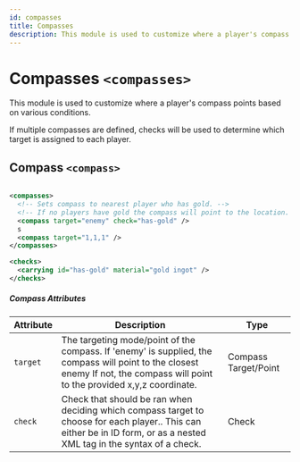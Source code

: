 ```yaml
---
id: compasses
title: Compasses
description: This module is used to customize where a player's compass points based on various conditions.
---
```


# Compasses `<compasses>`

This module is used to customize where a player's compass points based on various conditions.

If multiple compasses are defined, checks will be used to determine which target is assigned to each player.

## Compass `<compass>`

```xml

<compasses>
  <!-- Sets compass to nearest player who has gold. -->
  <!-- If no players have gold the compass will point to the location. -->
  <compass target="enemy" check="has-gold" />
  s
  <compass target="1,1,1" />
</compasses>

<checks>
  <carrying id="has-gold" material="gold ingot" />
</checks>

```

##### Compass Attributes

| Attribute | Description | Type |
| --- | --- | --- |
| `target` | The targeting mode/point of the compass. If 'enemy' is supplied, the compass will point to the closest enemy If not, the compass will point to the provided x,y,z coordinate. | <span class="badge badge--primary">Compass Target/Point</span> |
| `check` | Check that should be ran when deciding which compass target to choose for each player.. This can either be in ID form, or as a nested XML tag in the syntax of a check. | <span class="badge badge--primary">Check</span> |

